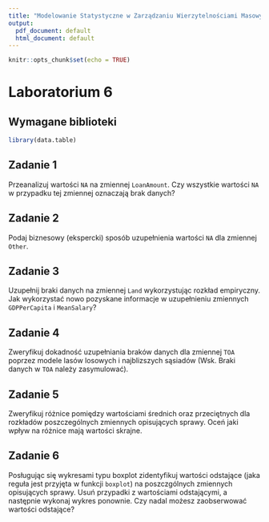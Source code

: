```yaml
---
title: "Modelowanie Statystyczne w Zarządzaniu Wierzytelnościami Masowymi"
output:
  pdf_document: default
  html_document: default
---
```


```r
knitr::opts_chunk$set(echo = TRUE)
```

# Laboratorium 6

## Wymagane biblioteki

```r
library(data.table)
```

## Zadanie 1

Przeanalizuj wartości `NA` na zmiennej `LoanAmount`. Czy wszystkie wartości `NA` 
w przypadku tej zmiennej oznaczają brak danych? 

## Zadanie 2

Podaj biznesowy (ekspercki) sposób uzupełnienia wartości `NA` dla zmiennej `Other`.

## Zadanie 3

Uzupełnij braki danych na zmiennej `Land` wykorzystując rozkład empiryczny. Jak wykorzystać nowo pozyskane informacje w uzupełnieniu zmiennych `GDPPerCapita` i `MeanSalary`? 

## Zadanie 4

Zweryfikuj dokadność uzupełniania braków danych dla zmiennej `TOA` poprzez modele
lasów losowych i najblizszych sąsiadów (Wsk. Braki danych w `TOA` należy zasymulować).

## Zadanie 5

Zweryfikuj różnice pomiędzy wartościami średnich oraz przeciętnych dla rozkładów 
poszczególnych zmiennych opisujących sprawy. Oceń jaki wpływ na różnice mają 
wartości skrajne.

## Zadanie 6

Posługując się wykresami typu boxplot zidentyfikuj wartości odstające (jaka 
reguła jest przyjęta w funkcji `boxplot`) na poszczgólnych zmiennych opisujących 
sprawy. Usuń przypadki z wartościami odstającymi, a następnie wykonaj wykres
ponownie. Czy nadal możesz zaobserwować wartości odstające?
